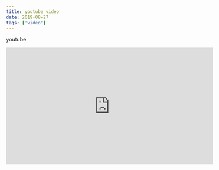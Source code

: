 ```yaml
---
title: youtube video
date: 2019-08-27
tags: ['video']
---
```


youtube

<iframe
  width="560"
  height="315"
  src="https://www.youtube.com/embed/dpw9EHDh2bM"
  frameborder="0"
  allow="accelerometer; autoplay; encrypted-media; gyroscope; picture-in-picture"
  allowfullscreen
></iframe>

